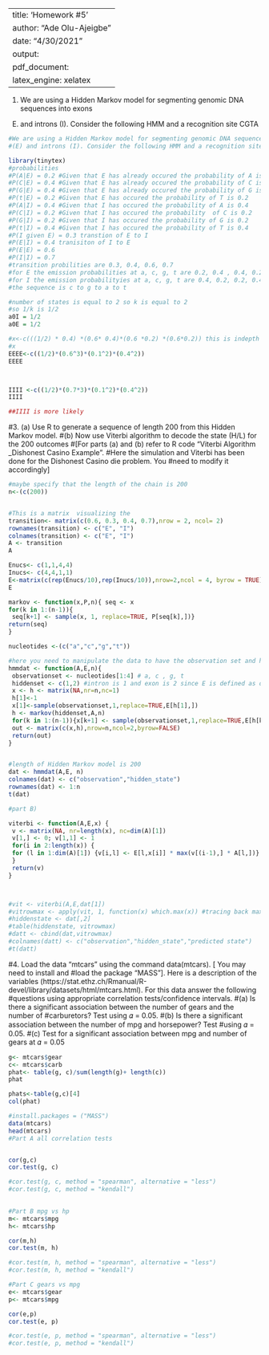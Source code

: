 
---
title: 'Homework #5'
author: "Ade Olu-Ajeigbe"
date: "4/30/2021"
output:
  pdf_document:
    latex_engine: xelatex
---


1. We are using a Hidden Markov model for segmenting genomic DNA sequences into exons
(E) and introns (I). Consider the following HMM and a recognition site CGTA


```{r, echo= TRUE}
#We are using a Hidden Markov model for segmenting genomic DNA sequences into exons
#(E) and introns (I). Consider the following HMM and a recognition site CGTA

library(tinytex)
#probabilities
#P(A|E) = 0.2 #Given that E has already occured the probability of A is 0.2
#P(C|E) = 0.4 #Given that E has already occured the probability of C is 0.4
#P(G|E) = 0.4 #Given that E has already occured the probability of G is 0.4
#P(t|E) = 0.2 #Given that E has occured the probability of T is 0.2
#P(A|I) = 0.4 #Given that I has occured the probability of A is 0.4
#P(C|I) = 0.2 #Given that I has occured the probability  of C is 0.2
#P(G|I) = 0.2 #Given that I has occured the probability of G is 0.2
#P(t|I) = 0.4 #Given that I has occured the probability of T is 0.4
#P(I given E) = 0.3 transtion of E to I
#P(E|I) = 0.4 tranisiton of I to E
#P(E|E) = 0.6
#P(I|I) = 0.7
#transition probilities are 0.3, 0.4, 0.6, 0.7
#for E the emission probabilities at a, c, g, t are 0.2, 0.4 , 0.4, 0.2
#for I the emission probabilityies at a, c, g, t are 0.4, 0.2, 0.2, 0.4
#the sequence is c to g to a to t

#number of states is equal to 2 so k is equal to 2 
#so 1/k is 1/2
a0I = 1/2
a0E = 1/2

#x<-c(((1/2) * 0.4) *(0.6* 0.4)*(0.6 *0.2) *(0.6*0.2)) this is indepth test of the specific recognition site c g t a for an all exon model condensed below in the EEEE function
#x
EEEE<-c((1/2)*(0.6^3)*(0.1^2)*(0.4^2))
EEEE



IIII <-c((1/2)*(0.7*3)*(0.1^2)*(0.4^2))
IIII

##IIII is more likely

```
#3. (a) Use R to generate a sequence of length 200 from this Hidden Markov model.
#(b) Now use Viterbi algorithm to decode the state (H/L) for the 200 outcomes
#[For parts (a) and (b) refer to R code “Viterbi Algorithm _Dishonest Casino Example”.
#Here the simulation and Viterbi has been done for the Dishonest Casino die problem. You
#need to modify it accordingly]


```{r, echo = TRUE}
#maybe specify that the length of the chain is 200
n<-(c(200))


#This is a matrix  visualizing the 
transition<- matrix(c(0.6, 0.3, 0.4, 0.7),nrow = 2, ncol= 2)
rownames(transition) <- c("E", "I")
colnames(transition) <- c("E", "I")
A <- transition
A

Enucs<- c(1,1,4,4)
Inucs<- c(4,4,1,1)
E<-matrix(c(rep(Enucs/10),rep(Inucs/10)),nrow=2,ncol = 4, byrow = TRUE)
E

markov <- function(x,P,n){ seq <- x
for(k in 1:(n-1)){
 seq[k+1] <- sample(x, 1, replace=TRUE, P[seq[k],])}
return(seq)
}

nucleotides <-(c("a","c","g","t"))

#here you need to manipulate the data to have the observation set and hiddenset
hmmdat <- function(A,E,n){
 observationset <- nucleotides[1:4] # a, c , g, t
 hiddenset <- c(1,2) #intron is 1 and exon is 2 since E is defined as our emission
 x <- h <- matrix(NA,nr=n,nc=1)
 h[1]<-1
 x[1]<-sample(observationset,1,replace=TRUE,E[h[1],])
 h <- markov(hiddenset,A,n)
 for(k in 1:(n-1)){x[k+1] <- sample(observationset,1,replace=TRUE,E[h[k],])}
 out <- matrix(c(x,h),nrow=n,ncol=2,byrow=FALSE)
 return(out)
}


#length of Hidden Markov model is 200
dat <- hmmdat(A,E, n)
colnames(dat) <- c("observation","hidden_state")
rownames(dat) <- 1:n
t(dat)

#part B)

viterbi <- function(A,E,x) {
 v <- matrix(NA, nr=length(x), nc=dim(A)[1])
 v[1,] <- 0; v[1,1] <- 1
 for(i in 2:length(x)) {
 for (l in 1:dim(A)[1]) {v[i,l] <- E[l,x[i]] * max(v[(i-1),] * A[l,])}
 }
 return(v)
}



#vit <- viterbi(A,E,dat[1])
#vitrowmax <- apply(vit, 1, function(x) which.max(x)) #tracing back max prob path
#hiddenstate <- dat[,2]
#table(hiddenstate, vitrowmax)
#datt <- cbind(dat,vitrowmax)
#colnames(datt) <- c("observation","hidden_state","predicted state")
#t(datt)
```

#4. Load the data “mtcars” using the command data(mtcars). [ You may need to install and
#load the package “MASS”]. Here is a description of the variables (https://stat.ethz.ch/Rmanual/R-devel/library/datasets/html/mtcars.html). For this data answer the following
#questions using appropriate correlation tests/confidence intervals.
#(a) Is there a significant association between the number of gears and the number of
#carburetors? Test using 𝛼 = 0.05.
#(b) Is there a significant association between the number of mpg and horsepower? Test
#using 𝛼 = 0.05.
#(c) Test for a significant association between mpg and number of gears at 𝛼 = 0.05


```{r, echo=TRUE}
g<- mtcars$gear
c<- mtcars$carb
phat<- table(g, c)/sum(length(g)+ length(c))
phat

phats<-table(g,c)[4]
col(phat)

#install.packages = ("MASS")
data(mtcars)
head(mtcars)
#Part A all correlation tests


cor(g,c)
cor.test(g, c)

#cor.test(g, c, method = "spearman", alternative = "less")
#cor.test(g, c, method = "kendall")
 

#Part B mpg vs hp
m<- mtcars$mpg
h<- mtcars$hp

cor(m,h)
cor.test(m, h)

#cor.test(m, h, method = "spearman", alternative = "less")
#cor.test(m, h, method = "kendall")

#Part C gears vs mpg
e<- mtcars$gear
p<- mtcars$mpg

cor(e,p)
cor.test(e, p)

#cor.test(e, p, method = "spearman", alternative = "less")
#cor.test(e, p, method = "kendall")




```

